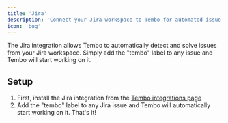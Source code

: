 ```yaml
---
title: 'Jira'
description: 'Connect your Jira workspace to Tembo for automated issue management and AI-powered solutions'
icon: 'bug'
---
```


The Jira integration allows Tembo to automatically detect and solve issues from your Jira workspace. Simply add the "tembo" label to any issue and Tembo will start working on it.

## Setup

1. First, install the Jira integration from the [Tembo integrations page](https://app.tembo.io/integrations)
2. Add the "tembo" label to any Jira issue and Tembo will automatically start working on it. That's it!